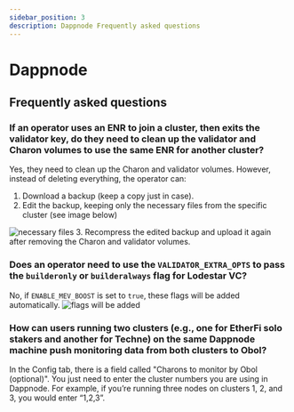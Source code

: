 ```yaml
---
sidebar_position: 3
description: Dappnode Frequently asked questions
---
```


# Dappnode

## Frequently asked questions

### If an operator uses an ENR to join a cluster, then exits the validator key, do they need to clean up the validator and Charon volumes to use the same ENR for another cluster?

Yes, they need to clean up the Charon and validator volumes. However, instead of deleting everything, the operator can:

1.	Download a backup (keep a copy just in case).
2.	Edit the backup, keeping only the necessary files from the specific cluster (see image below)
<img src="/img/BackupFAQ.jpeg" alt="necessary files"/>
3.	Recompress the edited backup and upload it again after removing the Charon and validator volumes.

### Does an operator need to use the `VALIDATOR_EXTRA_OPTS` to pass the `builderonly` or `builderalways` flag for Lodestar VC?

No, if `ENABLE_MEV_BOOST` is set to `true`, these flags will be added automatically.
<img src="/img/dappnodeFlags.jpeg" alt="flags will be added"/>

### How can users running two clusters (e.g., one for EtherFi solo stakers and another for Techne) on the same Dappnode machine push monitoring data from both clusters to Obol?

In the Config tab, there is a field called "Charons to monitor by Obol (optional)". You just need to enter the cluster numbers you are using in Dappnode. For example, if you’re running three nodes on clusters 1, 2, and 3, you would enter “1,2,3”.